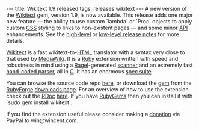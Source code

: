 ---
title: Wikitext 1.9 released
tags: releases wikitext
---
A new version of the [[Wikitext]] gem, version 1.9, is now available. This release adds one major new feature &mdash; the ability to use custom `lambda` or `Proc` objects to apply custom [[CSS]] styling to links to non-existent pages &mdash; and some minor [[API]] enhancements. See the [http://wikitext.rubyforge.org/files/doc/RELEASE-NOTES.html high-level] or [http://rubyforge.org/frs/shownotes.php?release_id=37668 low-level release notes] for more details.

[[Wikitext]] is a fast wikitext-to-[[HTML]] translator with a syntax very close to that used by [[MediaWiki]]. It is a [[Ruby]] extension written with speed and robustness in mind using a [[Ragel]]-generated [http://git.wincent.com/wikitext.git/blob/HEAD:/ext/wikitext_ragel.rl scanner] and an extremely fast [http://git.wincent.com/wikitext.git/blob/HEAD:/ext/parser.c hand-coded parser], all in [[C]]. It has an enormous [http://git.wincent.com/wikitext.git/tree/HEAD:/spec spec suite].

You can browse the source code repo [http://git.wincent.com/wikitext.git here], or download the [[gem]] from the [[RubyForge]] [http://rubyforge.org/frs/?group_id=5483 downloads page]. For an overview of how to use the extension check out the [[RDoc]] [http://wikitext.rubyforge.org/ here]. If you have [[RubyGems]] then you can install it with `sudo gem install wikitext`.

If you find the extension useful please consider making a [https://www.paypal.com/cgi-bin/webscr?cmd=_xclick&business=win@wincent.com&item_name=Wikitext+donation&no_note=1&currency_code=EUR&lc=GB donation] via PayPal to win@wincent.com.
